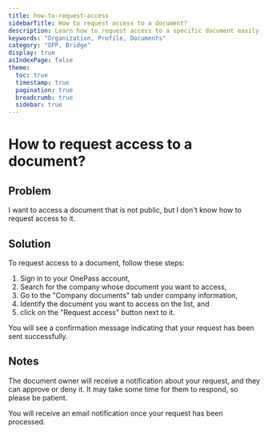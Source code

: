 ```yaml
---
title: how-to-request-access
sidebarTitle: How to request access to a document?
description: Learn how to request access to a specific document easily.
keywords: "Organization, Profile, Documents"
category: "OPP, Bridge"
display: true
asIndexPage: false
theme: 
  toc: true
  timestamp: true
  pagination: true
  breadcrumb: true
  sidebar: true
---
```


# How to request access to a document?  

## Problem  

I want to access a document that is not public, but I don't know how to request access to it.  

## Solution  

To request access to a document, follow these steps:

1. Sign in to your OnePass account,  
2. Search for the company whose document you want to access,  
3. Go to the "Company documents" tab under company information,  
4. Identify the document you want to access on the list, and  
5. click on the "Request access" button next to it.  

You will see a confirmation message indicating that your request has been sent successfully.  

## Notes  

The document owner will receive a notification about your request, and they can approve or deny it. It may take some time for them to respond, so please be patient.  

You will receive an email notification once your request has been processed.  
